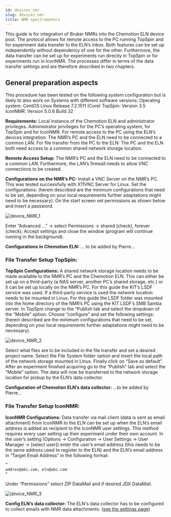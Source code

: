 ```yaml
---
id: devices_nmr
slug: devices_nmr
title: NMR spectrometers
---
```


This guide is for integration of Bruker NMRs into the Chemotion ELN device pool. The protocol allows for remote access to the PC running TopSpin and for experiment data transfer to the ELN’s inbox. Both features can be set up independently without dependency of one for the other. Furthermore, the data transfer can be set up for experiments run directly in TopSpin or for experiments run in IconNMR. The processes differ in terms of the data transfer settings and are therefore described in two chapters.

## General preparation aspects
This procedure has been tested on the following system configuration but is likely to also work on Systems with different software versions:
Operating system: CentOS Linux Release 7.2.1511 (Core)
TopSpin: Version 3.5
IconNMR: Version 5.0.6 Build 32

**Requirements:** 
Local instance of the Chemotion ELN and administrator privileges.
Administrator privileges for the PC’s operating system, for TopSpin and for IconNMR.
For remote access to the PC using the ELN’s devices integration: The NMR’s PC and the ELN need to be connected to a common LAN.
For file transfer from the PC to the ELN: The PC and the ELN both need access to a common shared network storage location.

**Remote Access Setup:**
The NMR’s PC and the ELN need to be connected to a common LAN. Furthermore, the LAN’s firewall needs to allow VNC connections to be created.

**Configurations on the NMR’s PC:**
Install a VNC Server on the NMR’s PC. This was tested successfully with X11VNC Server for Linux.
Set the configurations: (herein described are the minimum configurations that need to be set, depending on your local requirements further adaptations might need to be necessary).
On the start screen set permissions as shown below and insert a password.

![device_NMR_1](/img/device_NMR_1.png)

Enter “Advanced …” -> select Permissions -> shared (check), forever (check); Accept settings and close the window (program will continue running in the background).

**Configurations in Chemotion ELN:**
... to be added by Pierre...

### File Transfer Setup TopSpin:
**TopSpin Configurations:**
A shared network storage location needs to be made available to the NMR’s PC and the Chemotion ELN. This can either be set up on a third-party (a NAS server, another PC’s shared storage, etc.) or it can be set up locally on the NMR’s PC. For this guide the KIT’s LSDF service was used.
If a third-party service is used the network location needs to be mounted in Linux. For this guide the LSDF folder was mounted into the home directory of the NMR’s PC using the KIT LSDF’s SMB Samba server.
In TopSpin change to the “Publish tab and select the dropdown of the “Mobile” option. Choose “configure” and set the following settings: (herein described are the minimum configurations that need to be set, depending on your local requirements further adaptations might need to be necessary).

![device_NMR_2](/img/device_NMR_2.png)

Select what files are to be included in the file transfer and set a desired project name. Select the File System folder option and insert the local path of the network storage mounted in Linux. Finally click on “Save as default”.
After an experiment finished acquiring go to the “Publish” tab and select the “Mobile” option. The data will now be transferred to the network storage location for pickup by the ELN’s data collector.

**Configuration of Chemotion ELN’s data collector:**
...to be added by Pierre...

### File Transfer Setup IconNMR:
**IconNMR Configurations:**
Data transfer via mail client (data is sent as email attachment) from IconNMR to the ELN can be set up when the ELN’s email address is added as recipient to the IconNMR user settings. This method requires every user setting up their experiment under their own account.
In the user’s setting (Options -> Configuration -> User Settings -> User Manager -> [select user]) enter the user’s email address (this needs to be the same address used to register to the ELN) and the ELN’s email address in “Target Email Address” in the following format:


```sh
“
addres@abc.com, eln@abc.com
“

```

Under “Permissions” select ZIP DataMail and if desired JDX DataMail.

![device_NMR_3](/img/device_NMR_3.png)




**Config ELN’s data collector:**
The ELN's data collector has to be configured to collect emails with NMR data attachments. 
([see the settings page](settings#file-collector))

